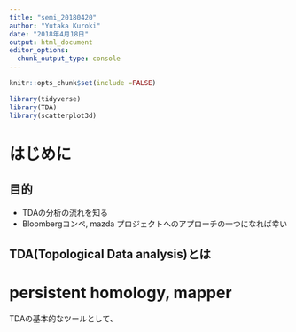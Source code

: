 ```yaml
---
title: "semi_20180420"
author: "Yutaka Kuroki"
date: "2018年4月18日"
output: html_document
editor_options: 
  chunk_output_type: console
---
```


```r
knitr::opts_chunk$set(include =FALSE)
```

```r
library(tidyverse)
library(TDA)
library(scatterplot3d)
```


# はじめに

## 目的

- TDAの分析の流れを知る
- Bloombergコンペ, mazda プロジェクトへのアプローチの一つになれば幸い

## TDA(Topological Data analysis)とは



# persistent homology, mapper

TDAの基本的なツールとして、